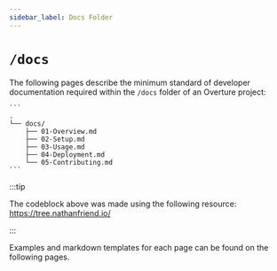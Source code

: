 ```yaml
---
sidebar_label: Docs Folder
---
```


# `/docs`

The following pages describe the minimum standard of developer documentation required within the `/docs` folder of an Overture project:

    ```
    .
    └── docs/
        ├── 01-Overview.md
        ├── 02-Setup.md
        ├── 03-Usage.md
        ├── 04-Deployment.md
        └── 05-Contributing.md
    ```

:::tip

The codeblock above was made using the following resource: https://tree.nathanfriend.io/

:::


Examples and markdown templates for each page can be found on the following pages.


